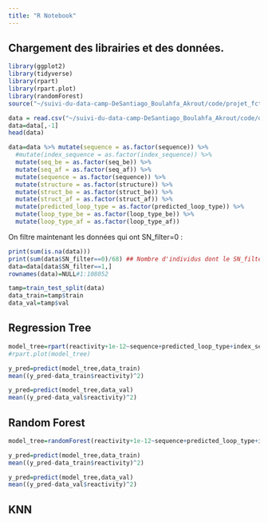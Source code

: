 ```yaml
---
title: "R Notebook"
---
```


## Chargement des librairies et des données.
```r
library(ggplot2)
library(tidyverse)
library(rpart)
library(rpart.plot)
library(randomForest)
source("~/suivi-du-data-camp-DeSantiago_Boulahfa_Akrout/code/projet_fct.R")
```

```r
data = read.csv("~/suivi-du-data-camp-DeSantiago_Boulahfa_Akrout/code/data_train.csv")
data=data[,-1]
head(data)
```

```r
data=data %>% mutate(sequence = as.factor(sequence)) %>% 
  #mutate(index_sequence = as.factor(index_sequence)) %>% 
  mutate(seq_be = as.factor(seq_be)) %>% 
  mutate(seq_af = as.factor(seq_af)) %>% 
  mutate(sequence = as.factor(sequence)) %>% 
  mutate(structure = as.factor(structure)) %>%
  mutate(struct_be = as.factor(struct_be)) %>% 
  mutate(struct_af = as.factor(struct_af)) %>% 
  mutate(predicted_loop_type = as.factor(predicted_loop_type)) %>% 
  mutate(loop_type_be = as.factor(loop_type_be)) %>% 
  mutate(loop_type_af = as.factor(loop_type_af)) 
```


On filtre maintenant les données qui ont SN_filter=0 :

```r
print(sum(is.na(data)))
print(sum(data$SN_filter==0)/68) ## Nombre d'individus dont le SN_filter=0
data=data[data$SN_filter==1,]
rownames(data)=NULL#1:108052
```

```r
tamp=train_test_split(data)
data_train=tamp$train
data_val=tamp$val
```


## Regression Tree

```r
model_tree=rpart(reactivity+1e-12~sequence+predicted_loop_type+index_sequence+seq_be+seq_af+structure,data = data_train,method = "anova",control = rpart.control(cp=0.00001))
#rpart.plot(model_tree)
```

```r
y_pred=predict(model_tree,data_train)
mean((y_pred-data_train$reactivity)^2)

y_pred=predict(model_tree,data_val)
mean((y_pred-data_val$reactivity)^2)
```

## Random Forest

```r
model_tree=randomForest(reactivity+1e-12~sequence+predicted_loop_type+index_sequence+seq_be+seq_af+structure,data = data_train,method = "anova",ntree=100)
```

```r
y_pred=predict(model_tree,data_train)
mean((y_pred-data_train$reactivity)^2)

y_pred=predict(model_tree,data_val)
mean((y_pred-data_val$reactivity)^2)
```
## KNN


